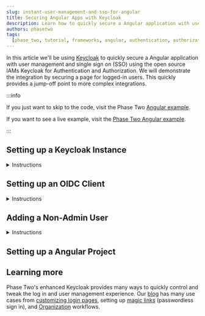 ```yaml
---
slug: instant-user-management-and-sso-for-angular
title: Securing Angular Apps with Keycloak
description: Learn how to quickly secure a Angular application with user management and SSO using the open source IAMs Keycloak for Authentication and Authorization
authors: phasetwo
tags:
  [phase_two, tutorial, frameworks, angular, authentication, authorization, sso]
---
```



In this article we'll be using [Keycloak](https://www.keycloak.org/) to quickly secure a Angular application with user management and single sign on (SSO) using the open source IAMs Keycloak for Authentication and Authorization. We will demonstrate the integration by securing a page for logged-in users. This quickly provides a jump-off point to more complex integrations.

<!--truncate-->

:::info

If you just want to skip to the code, visit the Phase Two [Angular example](https://github.com/p2-inc/examples/tree/main/frameworks/angular).

If you want to see a live example, visit the [Phase Two Angular example](https://phasetwo-angular-example.vercel.app).

:::

## Setting up a Keycloak Instance

<details>
  <summary>Instructions</summary>
  <PhaseTwoStarterInstructions />
</details>

## Setting up an OIDC Client

<details>
  <summary>Instructions</summary>
  <OIDC />
</details>

## Adding a Non-Admin User

<details>
  <summary>Instructions</summary>
  <NonAdminUser />
</details>

## Setting up a Angular Project

<Angular />

## Learning more

Phase Two's enhanced Keycloak provides many ways to quickly control and tweak the log in and user management experience. Our [blog](https://phasetwo.io/blog) has many use cases from [customizing login pages](https://phasetwo.io/blog/customizing-login-pages), setting up [magic links](https://phasetwo.io/blog/set-up-magic-links) (passwordless sign in), and [Organization](https://phasetwo.io/product/organizations) workflows.
